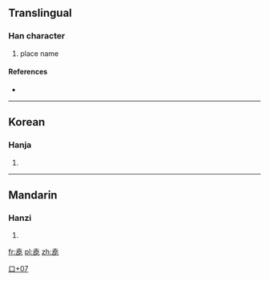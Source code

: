 ==Translingual==

===Han character===
{{Han char|rn=30|rad=口|as=07|sn=10|four=|canj=土戈口心 (GIRP)}}

# place name

====References====
* {{Han ref|kx=0193.051|dj=0413.160|hdz=10625.071|uh=551F|ud=21791}}

----

==Korean==

===Hanja===
{{ko-hanja|hangeul=[[것]]|rv=geot|mr=kŏt|y=kes}}

# {{defn|lang=ko|sort=口07}}

----

==Mandarin==

===Hanzi===
{{cmn-hanzi|pin=[[qù]] ([[qu4]])|wg=ch'ü<sup>4</sup>}}

# {{defn|lang=cmn|sort=口07}}

[[Category:Korean-only CJKV Characters|口+07]]

[[fr:唟]]
[[pl:唟]]
[[zh:唟]]